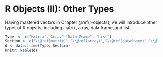 # R Objects (II): Other Types {#r-objects-other-types}

Having mastered vectors in Chapter \@ref(r-objects), we will introduce other types of R objects, including matrix, array, data frame, and list.

```r
Type  <- c("Matrix","Array","Data Frame", "List")
Section <- c("\\@ref(matrix)","\\@ref(array)","\\@ref(dataframe)","\\@ref(list)")
d <- data.frame(Type, Section)
knitr::kable(d)
```


